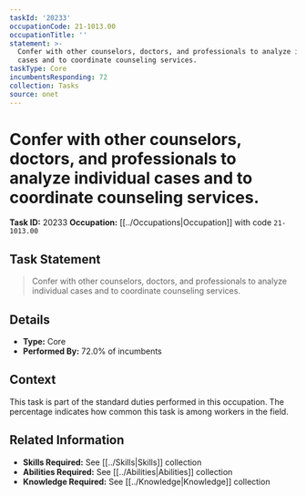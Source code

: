 ```yaml
---
taskId: '20233'
occupationCode: 21-1013.00
occupationTitle: ''
statement: >-
  Confer with other counselors, doctors, and professionals to analyze individual
  cases and to coordinate counseling services.
taskType: Core
incumbentsResponding: 72
collection: Tasks
source: onet
---
```

# Confer with other counselors, doctors, and professionals to analyze individual cases and to coordinate counseling services.

**Task ID:** 20233
**Occupation:** [[../Occupations|Occupation]] with code `21-1013.00`

## Task Statement

> Confer with other counselors, doctors, and professionals to analyze individual cases and to coordinate counseling services.

## Details

- **Type:** Core
- **Performed By:** 72.0% of incumbents

## Context

This task is part of the standard duties performed in this occupation. The percentage indicates how common this task is among workers in the field.

## Related Information

- **Skills Required:** See [[../Skills|Skills]] collection
- **Abilities Required:** See [[../Abilities|Abilities]] collection
- **Knowledge Required:** See [[../Knowledge|Knowledge]] collection
